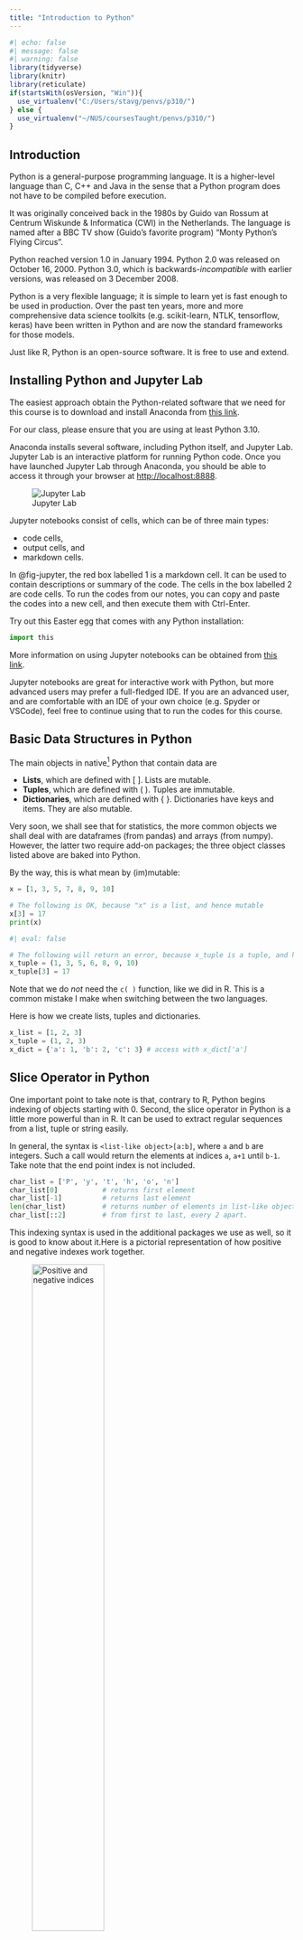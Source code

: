 ```yaml
---
title: "Introduction to Python"
---
```


```r
#| echo: false
#| message: false
#| warning: false
library(tidyverse)
library(knitr)
library(reticulate)
if(startsWith(osVersion, "Win")){
  use_virtualenv("C:/Users/stavg/penvs/p310/")
} else {
  use_virtualenv("~/NUS/coursesTaught/penvs/p310/")
}
```

## Introduction

Python is a general-purpose programming language. It is a higher-level language
than C, C++ and Java in the sense that a Python program does not have to be
compiled before execution.

It was originally conceived back in the 1980s by Guido van Rossum at Centrum
Wiskunde & Informatica (CWI) in the Netherlands. The language is named after a
BBC TV show (Guido’s favorite program) “Monty Python's Flying Circus”.

Python reached version 1.0 in January 1994. Python 2.0 was released on October
16, 2000. Python 3.0, which is backwards-*incompatible* with earlier versions,
was released on 3 December 2008.

Python is a very flexible language; it is simple to learn yet is fast enough to 
be used in production. Over the past ten years, more and more comprehensive data 
science toolkits (e.g. scikit-learn, NTLK, tensorflow, keras) have been written 
in Python and are now the standard frameworks for those models. 

Just like R, Python is an open-source software. It is free to use and extend.

## Installing Python and Jupyter Lab

The easiest approach obtain the Python-related software that we need for this
course is to download and install Anaconda from [this link](https://www.anaconda.com/download/).

::: {.callout-important}
For our class, please ensure that you are using at least Python 3.10.
:::

Anaconda installs several software, including Python itself, and Jupyter Lab. 
Jupyter Lab is an interactive platform for running Python code. Once you have launched 
Jupyter Lab through Anaconda, you should be able to access it through your browser at 
<http://localhost:8888>.

![Jupyter Lab](figs/jupyter_lab2.png){#fig-jupyter fig-alt="Jupyter Lab" fig-align="center"}

Jupyter notebooks consist of cells, which can be of three main types: 

* code cells,
* output cells, and 
* markdown cells. 

In @fig-jupyter, the red box labelled 1 is a markdown cell. It can be used to
contain descriptions or summary of the code. The cells in the box labelled 2 are
code cells. To run the codes from our notes, you can copy and paste the codes
into a new cell, and then execute them with Ctrl-Enter. 

Try out this Easter egg that comes with any Python installation:

```python
import this

```

More information on using Jupyter notebooks can be obtained from 
[this link](https://jupyterlab.readthedocs.io/en/stable/user/interface.html). 

Jupyter notebooks are great for interactive work with Python, but more advanced
users may prefer a full-fledged IDE. If you are an advanced user, and are
comfortable with an IDE of your own choice (e.g. Spyder or VSCode), feel free to
continue using that to run the codes for this course.

## Basic Data Structures in Python

The main objects in native[^1] Python that contain data are

[^1]: i.e., Python without any packages imported.

* **Lists**, which are defined with [ ]. Lists are mutable.
* **Tuples**, which are defined with ( ). Tuples are immutable.
* **Dictionaries**,  which are defined with { }. Dictionaries have keys and 
  items. They are also mutable.
  
Very soon, we shall see that for statistics, the more common objects we shall
deal with are dataframes (from pandas) and arrays (from numpy). However, the
latter two require add-on packages; the three object classes listed above are
baked into Python.

By the way, this is what mean by (im)mutable:

```python
x = [1, 3, 5, 7, 8, 9, 10]

# The following is OK, because "x" is a list, and hence mutable
x[3] = 17     
print(x)  
```

```python
#| eval: false

# The following will return an error, because x_tuple is a tuple, and hence immutable.
x_tuple = (1, 3, 5, 6, 8, 9, 10)
x_tuple[3] = 17 
```

::: {.callout-note}
Note that we do *not* need the `c( )` function, like we did in R. This is a 
common mistake I make when switching between the two languages.
:::

Here is how we create lists, tuples and dictionaries.

```python
x_list = [1, 2, 3]
x_tuple = (1, 2, 3)
x_dict = {'a': 1, 'b': 2, 'c': 3} # access with x_dict['a']
```


## Slice Operator in Python

One important point to take note is that, contrary to R, Python begins indexing 
of objects starting with 0. Second, the slice operator in Python is a little more 
powerful than in R. It can be used to extract regular sequences from a list, tuple or 
string easily.

In general, the syntax is `<list-like object>[a:b]`, where `a` and `b` are integers. 
Such a call would return the elements at indices `a`, `a+1` until `b-1`. Take note that 
the end point index is not included.

```python
char_list = ['P', 'y', 't', 'h', 'o', 'n']
char_list[0]           # returns first element
char_list[-1]          # returns last element
len(char_list)         # returns number of elements in list-like object.
char_list[::2]         # from first to last, every 2 apart.
```

This indexing syntax is used in the additional packages we use as well, so it is
good to know about it.Here is a pictorial representation of how positive and
negative indexes work together.

![Positive and negative indices](figs/python_slice.png){#fig-py-slice fig-alt="Python slice" fig-align="center" width="55%"}

## Numpy Arrays

Just like R, Python has several contributed packages that are essential for statistics
and data analysis. These include `numpy` and `pandas`. Please install these two 
packages (through Anaconda) before proceeding with the rest of this topic.

```python
import numpy as np

array1 = np.array([1, 2, 3, 4, 5])
array2 = np.array([6, 7, 8, 9, 10])
matrix1 = np.array([array1, array2])
print(matrix1)
```

The slice operator can then be used in each dimension of the matrix to subset it. 

```python
matrix1[0, 0::3]       # returns first row, columns 1 and 4
matrix1[1, 1:3]        # returns second row, columns 2 and 3
```

The numpy arrays are objects in Python, with several methods associated with them.
For instance, here are a couple and how we can use them:

```python
# To obtain the dimensions of an array:
matrix1.shape
# To transpose a 2-D array
matrix1.T
```

Here is a table with some common operations that you can apply on a numpy array. 
The objects referred to in the second column are from the earlier lines of code.

| Method      | Description                                 |
|-------------|---------------------------------------------|
| `shape`     | Returns dimensions, e.g. `matrix1.shape`    |
| `T`         | Transposes the array, e.g. `matrix1.T`      |
| `mean`      | Computes col- or row-wise means, e.g. `matrix1.mean(axis=0)` or `matrix1.mean(axis=1)` |
| `sum`       | Computes col- or row-wise means, e.g. `matrix1.sum(axis=0)` or `matrix1.sum(axis=1)` |
| `argmax`    | Return the index corresponding to the max within the specified dimension, e.g. `matrix1.argmax(axis=0)` for the max within the row.  |
| `reshape`   | To change the dimensions, e.g. `array1.reshape((5,1))` converts the array into a 5x1 matrix |

To combine arrays, we use the functions `vstack` and `hstack`. These are analogous to 
`rbind` and `cbind` in R.

```python
np.vstack([matrix1, array1])

np.hstack([array1.reshape((5,1)), 
           array2.reshape((5,1)),
           matrix1.T])
```

## Pandas DataFrames

The next important add-on package that we shall work with is `pandas`. It provides a
`DataFrame` class of objects for working with tabular data, just like `data.frame` 
within R. However, there are some syntactic differences with R that we shall get 
to soon. The following command creates a simple pandas 

```python
import pandas as pd

data = {'X': [1,2,3,4,5,6], 'Y': [6,5,4,3,2,1]}
df = pd.DataFrame(data, columns =['X', 'Y'])
print(df)
```

We will get into the syntax for accessing subsets of the dataframe soon, but for 
now, here is how we can extract a single column from the dataframe. The resulting
object is a pandas Series, which is a lot like a 1-D array, and can be indexed 
like one as well.

```python
col_x = df.X
col_x[0:3]
```

::: {.callout-note}
The built-in objects in Python are lists, tuples and dictionaries. Lists and
tuples can contain elements of different types, e.g. strings and integers in a
single object. However, they have no dimensions, so to speak of. Numpy arrays
can be high-dimensional structures. In addition, the elements have to be
homogeneous. For instance, in a 2x2x2 numeric numpy array, every one of the 8
elements has to be a float point number. Pandas DataFrames are tabular objects,
where, within a column, each element has to be of the same type.
:::

## Reading Data into Python

Let us begin with the same file that we began with in the topic on R: `crab.txt`. 
In that topic, we observed that this file contained headings, and that the columns 
were separated by spaces. The `pandas` function to read in such text files 
is `read_table()`. It has numerous optional arguments, but in this case we just 
need these two:

```python
data1 = pd.read_table('data/crab.txt', header=0, 
                      delim_whitespace=True)
data1.head()
```

Do take note of the differences with R - the input to the header argument 
corresponds to the line number containing the column names. Secondly, the `head()`
function is a method belonging to the DataFrame object.

When the file does not contain column names, we can supply them (as a list 
or numpy array) when we read the data in. Here is an example:

```python
varnames = ["Subject", "Gender", "CA1", "CA2", "HW"]
data2 = pd.read_table('data/ex_1.txt', header=None,  
                      names=varnames, delim_whitespace=True)
data2
```

## Subsetting DataFrames with Pandas

DataFrames in pandas are indexed for efficient searching and retrieval. When 
subsetting them, we have to add either `.loc` or `.iloc` and use it with square 
brackets.

The `.loc` notation is used when we wish to index rows and columns according 
to their names. The general syntax is `<DataFrame>.loc[ , ]`. A slice operator 
can be used for each row subset and column subset to be retrieved.

```python
# retrieve rows 0,1,2 and columns from color to width
data1.loc[0:2, 'color':'width']

# retrieve every second row starting from row 0 until row 5, and all columns
data1.loc[0:5:2, ]
```

The `.iloc` notation is used when we wish to index rows and columns using integer
values. The general syntax is similar; try this and observe the difference with
`.loc`.

```python
data1.iloc[0:2, 0:2]
```

If you notice, the `.iloc` notation respects the rules of the in-built slice
operator, in the sense that the end point is *not* included in the output. On
the other hand, the `.loc` notation includes the end point.

In data analysis, a common requirement is to subset a dataframe according to 
values in columns. Just like in R, this is achieved with logical values.

```python
data2[data2.Gender == "M"]

data2[(data2.Gender == "M") & (data2.CA2 > 85)]
```

## Loops in Python

It is extremely efficient to execute "for" loops in Python. Many objects in Python
are *iterators*, which means they can be iterated over. Lists, tuples and dictionaries
can all be iterated over very easily. 

Before getting down to examples, take note that Python does not use curly braces
to denote code blocks. Instead, these are defined by the number of indentations 
in a line. 

```python
for i in x:
  print(f"The current element is {i}.")
```

Notice how we do not need to set up any running index; the object is just iterated 
over directly. The argument to the `print()` function is an f-string. It is the 
recommended way to create string literals that can vary according to arguments.

Here is another example of iteration, this time using dictionaries which have
key-value pairs. In this case, we iterate over the keys.

```python
dict1 = {'holmes': 'male', 'watson': 'male', 'mycroft': 'male', 
         'hudson': 'female', 'moriarty': 'male', 'adler': 'female'}
# dict1['hudson']

for x in dict1.keys():
    print(f"The gender of {x} is {dict1[x]}")
```

In the topic on R, we wrote a block of code that incremented an integer until the 
square was greater than 36. Here is the Python version of that code:

```python
x = 0          
test = True 

while test:
    x += 1  
    test = x < 6
    print(f"{x**2}, {test}")
```

It is also straightforward to write a for-loop to perform the above, since we
know when the break-point of the loop will be. The `np.arange()` function
generates evenly spaced integers.

```python
for y in np.arange(6):
    print(f"The square of {y} is {y**2}.")
```

## User Defined Functions

The syntax for creating a new function in Python is as follows:
```python
#| eval: false
def fn_name(arguments):
  Python statements
  ...
  Returned object
```

Here is the same function as earlier, computing the circumference of a circle 
with a given radius.

```python
import math

def circumference(radius):
    return 2 * math.pi * radius 

circumference(1.3)
```

## Miscellaneous

### Package installation

So far, we have used numpy and pandas, but we shall need to call upon a few 
other add-on packages we proceed in the course. These include statsmodels, scipy and 
matplotlib. It is convenient to use Anaconda to help install these packages.

### Getting help

Most functions in Python are well-documented. In order to access this 
documentation from within a Jupyter notebook, use the `?` operator. For more 
details, including the source code, use the `??` operator.  For instance, 
for more details of the `pd.read_csv()` function, you can execute this command:

```python
#| eval: false
pd.read_csv?
```

The internet is full of examples and how-to's for Python; help is typically just 
a Google search or a chatGPT query away. However, it is always better to learn 
from the ground up instead of through snippets for specific tasks. Please look
through the websites in the @sec-web-ref below.

## Major Differences with R

Before we leave this topic, take note of some very obvious differences with R:

1. The assignment operator in R is `<-`; for Python it is `=`.
2. When creating vectors in R, you will need `c( )`, but in Python, this is 
   not the case.
3. R implements it's object oriented mechanism in a different manner from Python.
   For instance, when plotting with R, you would call `plot(<object>)` but in 
   Python, you would call `<object>.plot()`. In Python, the methods belong to the
   class, but not in R.


## References 

### Website References {#sec-web-ref}

1. [Beginner's guide to Numpy](https://numpy.org/doc/1.26/user/absolute_beginners.html):
   This is from the official numpy documentation website.
2. [10 minutes to Pandas](https://pandas.pydata.org/pandas-docs/stable/user_guide/10min.html): 
   This is a quickstart to pandas, from the official website. You can find more 
   tutorials on this page too.
3. [Python official documentation](https://docs.python.org/3/): This is from the  
   official Python page. It contains a tutorial, an overview of all built-in packages,
   and several howto's, including on regular expression. A very good website to learn
   from.
4. [Anaconda installation](https://www.anaconda.com/download/)
5. [Jupyter Lab help](https://jupyterlab.readthedocs.io/en/stable/user/interface.html)
